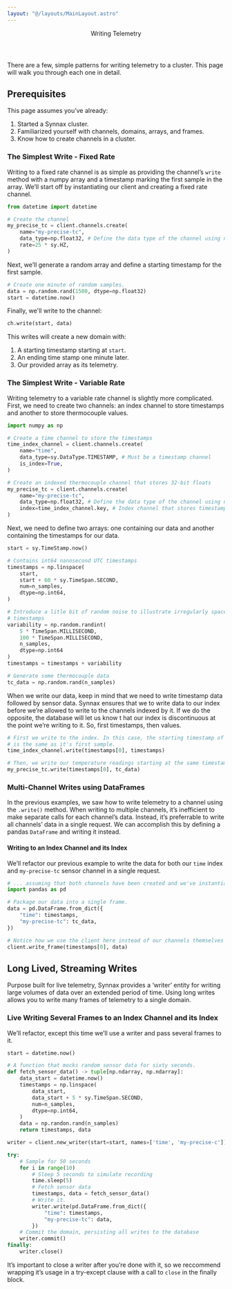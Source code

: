```yaml
---
layout: "@/layouts/MainLayout.astro"
---
```





<Header>
    <Header.Title>Writing Telemetry</Header.Title>
</Header>

There are a few, simple patterns for writing telemetry to a cluster. This page will walk
you through each one in detail.

## Prerequisites

This page assumes you’ve already:

1. Started a Synnax cluster.
2. Familiarized yourself with channels, domains, arrays, and frames.
3. Know how to create channels in a cluster.

<ClientTabs>
<Fragment slot="python">

### The Simplest Write - Fixed Rate

Writing to a fixed rate channel is as simple as providing the channel’s `write` method
with a numpy array and a timestamp marking the first sample in the array. We’ll start
off by instantiating our client and creating a fixed rate channel.

```python
from datetime import datetime

# Create the channel
my_precise_tc = client.channels.create(
    name="my-precise-tc",
    data_type=np.float32, # Define the data type of the channel using numpy!
    rate=25 * sy.HZ,
)
```

Next, we’ll generate a random array and define a starting timestamp for the first sample.

```python
# Create one minute of random samples.
data = np.random.rand(1500, dtype=np.float32)
start = datetime.now()
```

Finally, we'll write to the channel:

```python
ch.write(start, data)
```

This writes will create a new domain with:

1. A starting timestamp starting at `start`.
2. An ending time stamp one minute later.
3. Our provided array as its telemetry.

### The Simplest Write - Variable Rate

Writing telemetry to a variable rate channel is slightly more complicated. First, we
need to create two channels: an index channel to store timestamps and another to store
thermocouple values.

```python
import numpy as np

# Create a time channel to store the timestamps
time_index_channel = client.channels.create(
    name="time",
    data_type=sy.DataType.TIMESTAMP, # Must be a timestamp channel
    is_index=True,
)

# Create an indexed thermocouple channel that stores 32-bit floats
my_precise_tc = client.channels.create(
    name="my-precise-tc",
    data_type=np.float32, # Define the data type of the channel using numpy!
    index=time_index_channel.key, # Index channel that stores timestamps
)
```

Next, we need to define two arrays: one containing our data and another containing the
timestamps for our data.

```python
start = sy.TimeStamp.now()

# Contains int64 nanosecond UTC timestamps
timestamps = np.linspace(
    start,
    start + 60 * sy.TimeSpan.SECOND,
    num=n_samples,
    dtype=np.int64,
)

# Introduce a litle bit of random noise to illustrate irregularly spaced #
# timestamps
variability = np.random.randint(
    5 * TimeSpan.MILLISECOND,
    100 * TimeSpan.MILLISECOND,
    n_samples,
    dtype=np.int64
)
timestamps = timestamps + variability

# Generate some thermocouple data
tc_data = np.random.rand(n_samples)
```

When we write our data, keep in mind that we need to write timestamp data followed by
sensor data. Synnax ensures that we to write data to our index before we’re allowed to
write to the channels indexed by it. If we do the opposite, the database will let us know t
hat our index is discontinuous at the point we’re writing to it. So, first timestamps,
then values.

```python
# First we write to the index. In this case, the starting timestamp of our channels data
# is the same as it's first sample.
time_index_channel.write(timestamps[0], timestamps)

# Then, we write our temperature readings starting at the same timestamp.
my_precise_tc.write(timestamps[0], tc_data)
```

### Multi-Channel Writes using DataFrames

In the previous examples, we saw how to write telemetry to a channel using the `.write()`
method. When writing to multiple channels, it’s inefficient to make separate calls for
each channel’s data. Instead, it’s preferrable to write all channels’ data in a single
request. We can accomplish this by defining a pandas `DataFrame` and writing it instead.

#### Writing to an Index Channel and its Index

We’ll refactor our previous example to write the data for both our `time` index and
`my-precise-tc` sensor channel in a single request.

```python
# ... assuming that both channels have been created and we've instantiated our data.
import pandas as pd

# Package our data into a single frame.
data = pd.DataFrame.from_dict({
    "time": timestamps,
    "my-precise-tc": tc_data,
})

# Notice how we use the client here instead of our channels themselves
client.write_frame(timestamps[0], data)
```

## Long Lived, Streaming Writes

Purpose built for live telemetry, Synnax provides a ‘writer’ entity for writing large
volumes of data over an extended period of time. Using long writes allows you to write
many frames of telemetry to a single domain.

### Live Writing Several Frames to an Index Channel and its Index

We’ll refactor, except this time we’ll use a writer and pass several frames to it.

```python
start = datetime.now()

# A function that mocks random sensor data for sixty seconds.
def fetch_sensor_data() -> tuple[np.ndarray, np.ndarray]:
    data_start = datetime.now()
    timestamps = np.linspace(
        data_start,
        data_start + 5 * sy.TimeSpan.SECOND,
        num=n_samples,
        dtype=np.int64,
    )
    data = np.randon.rand(n_samples)
    return timestamps, data

writer = client.new_writer(start=start, names=['time', 'my-precise-c'])

try:
    # Sample for 50 seconds
    for i in range(10)
        # Sleep 5 seconds to simulate recording
        time.sleep(5)
        # Fetch sensor data
        timestamps, data = fetch_sensor_data()
        # Write it.
        writer.write(pd.DataFrame.from_dict({
            "time": timestamps,
            "my-precise-tc": data,
        })
    # Commit the domain, persisting all writes to the database
    writer.commit()
finally:
    writer.close()
```

It’s important to close a writer after you’re done with it, so we reccommend wrapping
it’s usage in a try-except clause with a call to `close` in the finally block.

</Fragment>

<Fragment slot="typescript"></Fragment>

</ClientTabs>
